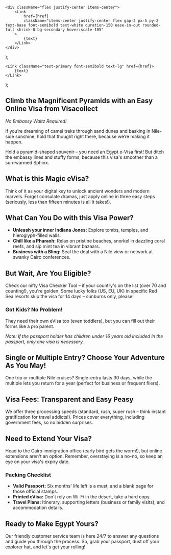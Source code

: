     <div className="flex justify-center items-center">
        <Link
            href={href}
            className="items-center justify-center flex gap-2 px-5 py-2 text-base font-semibold text-white duration-150 ease-in-out rounded-full shrink-0 bg-secondary hover:scale-105"
        >
            {text}
        </Link>
    </div>
);

    <Link className="text-primary font-semibold text-lg" href={href}>
        {text}
    </Link>
);

## Climb the Magnificent Pyramids with an Easy Online Visa from Visacollect

_No Embassy Waltz Required!_

If you’re dreaming of camel treks through sand dunes and basking in Nile-side sunshine, hold that thought right there, because we’re making it happen.

Hold a pyramid-shaped souvenir – you need an Egypt e-Visa first! But ditch the embassy lines and stuffy forms, because this visa's smoother than a sun-warmed Sphinx.

## What is this Magic eVisa?

Think of it as your digital key to unlock ancient wonders and modern marvels. Forget consulate dramas, just apply online in three easy steps (seriously, less than fifteen minutes is all it takes!).

## What Can You Do with this Visa Power?

-   **Unleash your inner Indiana Jones:** Explore tombs, temples, and hieroglyph-filled walls.
-   **Chill like a Pharaoh:** Relax on pristine beaches, snorkel in dazzling coral reefs, and sip mint tea in vibrant bazaars.
-   **Business with a Bling:** Seal the deal with a Nile view or network at swanky Cairo conferences.

## But Wait, Are You Eligible?

Check our nifty Visa Checker Tool – if your country's on the list (over 70 and counting!), you're golden. Some lucky folks (US, EU, UK) in specific Red Sea resorts skip the visa for 14 days – sunburns only, please!

### Got Kids? No Problem!

They need their own eVisa too (even toddlers), but you can fill out their forms like a pro parent.

_Note: If the passport holder has children under 16 years old included in the passport, only one visa is necessary._

## Single or Multiple Entry? Choose Your Adventure As You May!

One trip or multiple Nile cruises? Single-entry lasts 30 days, while the multiple lets you return for a year (perfect for business or frequent fliers).

## Visa Fees: Transparent and Easy Peasy

We offer three processing speeds (standard, rush, super rush – think instant gratification for travel addicts!). Prices cover everything, including government fees, so no hidden surprises.

## Need to Extend Your Visa?

Head to the Cairo immigration office (early bird gets the worm!), but online extensions aren't an option. Remember, overstaying is a no-no, so keep an eye on your visa's expiry date.

### Packing Checklist

-   **Valid Passport:** Six months' life left is a must, and a blank page for those official stamps.
-   **Printed eVisa:** Don't rely on Wi-Fi in the desert, take a hard copy.
-   **Travel Plans:** Itinerary, supporting letters (business or family visits), and accommodation details.

## Ready to Make Egypt Yours?

Our friendly customer service team is here 24/7 to answer any questions and guide you through the process. So, grab your passport, dust off your explorer hat, and let's get your <LinkText text="Egypt eVisa" href="/eg/step-one/"/> rolling!
